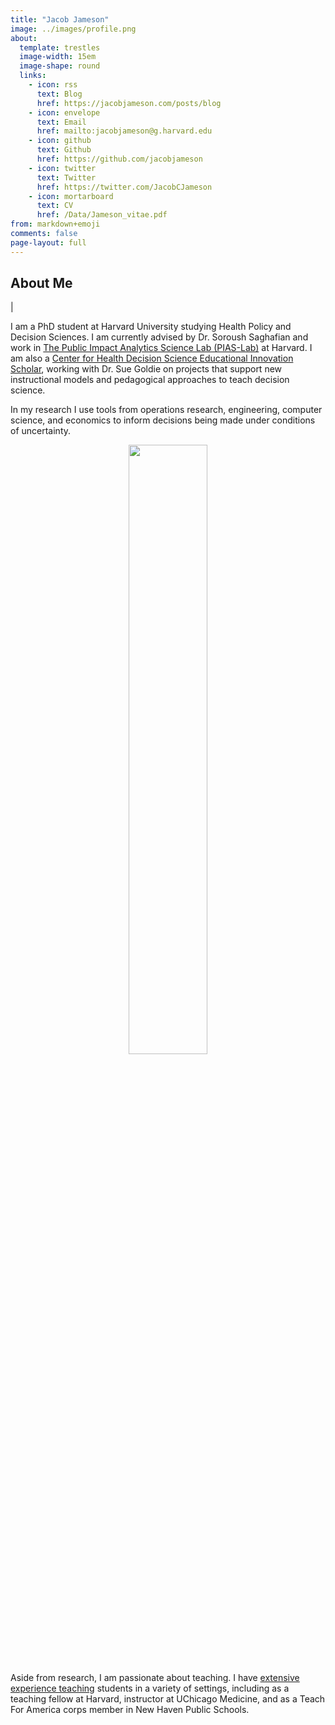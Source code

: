 ```yaml
---
title: "Jacob Jameson"
image: ../images/profile.png
about:
  template: trestles
  image-width: 15em
  image-shape: round
  links:
    - icon: rss
      text: Blog
      href: https://jacobjameson.com/posts/blog
    - icon: envelope
      text: Email
      href: mailto:jacobjameson@g.harvard.edu
    - icon: github
      text: Github
      href: https://github.com/jacobjameson
    - icon: twitter
      text: Twitter
      href: https://twitter.com/JacobCJameson
    - icon: mortarboard
      text: CV
      href: /Data/Jameson_vitae.pdf
from: markdown+emoji
comments: false
page-layout: full
---
```



## About Me

<div class="flex">
<p class="header-sub-title" id="word"></p>
<p class="header-sub-title blink">|</p>
</div>

I am a PhD student at Harvard University studying Health Policy and Decision Sciences. I am currently advised by Dr. Soroush Saghafian and work in [The Public Impact Analytics Science Lab (PIAS-Lab)](https://scholar.harvard.edu/saghafian/public-impact-analytics-science-lab-pias-lab-harvard) at Harvard. I am also a [Center for Health Decision Science Educational Innovation Scholar](https://vimeo.com/914922180/2e41db4ebc), working with Dr. Sue Goldie on projects that support new instructional models and pedagogical approaches to teach decision science.

In my research I use tools from operations research, engineering, computer science, and economics to inform decisions being made under conditions of uncertainty. 

<center>
![](images/markov.gif){width=50%}
</center>



Aside from research, I am passionate about teaching. I have [extensive experience teaching](teaching.qmd) students in a variety of settings, including as a teaching fellow at Harvard, instructor at UChicago Medicine, and as a Teach For America corps member in New Haven Public Schools.



<script>
const words = ["Data scientist", "Teacher", "Health policy researcher", "Decision scientist"];
let i = 0;
let timer;

function typingEffect() {
	let word = words[i].split("");
	var loopTyping = function() {
		if (word.length > 0) {
			document.getElementById('word').innerHTML += word.shift();
		} else {
			deletingEffect();
			return false;
		};
		timer = setTimeout(loopTyping, 200);
	};
	loopTyping();
};

function deletingEffect() {
	let word = words[i].split("");
	var loopDeleting = function() {
		if (word.length > 0) {
			word.pop();
			document.getElementById('word').innerHTML = word.join("");
		} else {
			if (words.length > (i + 1)) {
				i++;
			} else {
				i = 0;
			};
			typingEffect();
			return false;
		};
		timer = setTimeout(loopDeleting, 120);
	};
	loopDeleting();
};

typingEffect();

</script>


